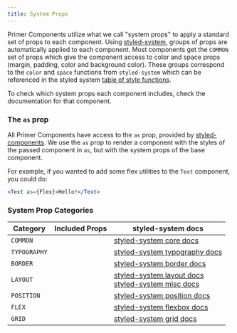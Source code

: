 ```yaml
---
title: System Props
---
```




Primer Components utilize what we call "system props" to apply a standard set of props to each component. Using [styled-system](https://github.com/jxnblk/styled-system), groups of props are automatically applied to each component. Most components get the `COMMON` set of props which give the component access to color and space props (margin, padding, color and background color). These groups correspond to the `color` and `space` functions from `styled-system` which can be referenced in the styled system [table of style functions](https://github.com/jxnblk/styled-system/blob/master/docs/table.md#core).

To check which system props each component includes, check the documentation for that component.

### The `as` prop
All Primer Components have access to the `as` prop, provided by [styled-components](https://www.styled-components.com/docs/api#as-polymorphic-prop). We use the `as` prop to render a component with the styles of the passed component in `as`, but with the system props of the base component.

For example, if you wanted to add some flex utilities to the `Text` component, you could do:

```.jsx
<Text as={Flex}>Hello!</Text>
```


### System Prop Categories

| Category       | Included Props           | styled-system docs  |
|-----|--------|--------|
| `COMMON`| <PropsList systemProps={COMMON}/>| [styled-system core docs](https://github.com/jxnblk/styled-system/blob/master/docs/table.md#core) |
| `TYPOGRAPHY`| <PropsList systemProps={TYPOGRAPHY}/> | [styled-system typography docs](https://github.com/jxnblk/styled-system/blob/master/docs/table.md#typography) |
| `BORDER`| <PropsList systemProps={BORDER}/> | [styled-system border docs](https://github.com/jxnblk/styled-system/blob/master/docs/table.md#misc) |
| `LAYOUT` | <PropsList systemProps={LAYOUT}/>| [styled-system layout docs](https://github.com/jxnblk/styled-system/blob/master/docs/table.md#layout) <br/> [styled-system misc docs](https://github.com/jxnblk/styled-system/blob/master/docs/table.md#misc) |
| `POSITION` | <PropsList systemProps={POSITION}/>| [styled-system position docs](https://github.com/jxnblk/styled-system/blob/master/docs/table.md#position)
| `FLEX` | <PropsList systemProps={FLEX}/> | [styled-system flexbox docs](https://github.com/jxnblk/styled-system/blob/master/docs/table.md#flexbox) |
| `GRID` | <PropsList systemProps={GRID}/> | [styled-system grid docs](https://github.com/styled-system/styled-system/blob/master/docs/table.md#grid-layout) |
